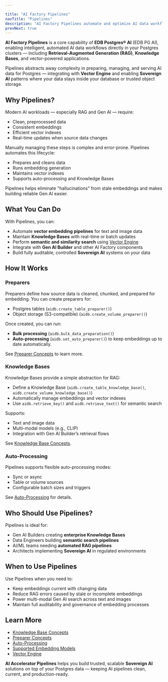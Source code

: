 ```yaml
---

title: "AI Factory Pipelines"
navTitle: "Pipelines"
description: "AI Factory Pipelines automate and optimize AI data workflows in Postgres — powering RAG, Knowledge Bases, and more."
prevNext: true
---
```


**AI Factory Pipelines** is a core capability of **EDB Postgres® AI** (EDB PG AI), enabling intelligent, automated AI data workflows directly in your Postgres clusters — including **Retrieval-Augmented Generation (RAG)**, **Knowledge Bases**, and vector-powered applications.

Pipelines abstracts away complexity in preparing, managing, and serving AI data for Postgres — integrating with **Vector Engine** and enabling **Sovereign AI** patterns where your data stays inside your database or trusted object storage.

## Why Pipelines?

Modern AI workloads — especially RAG and Gen AI — require:

-   Clean, preprocessed data
-   Consistent embeddings
-   Efficient vector indexes
-   Real-time updates when source data changes

Manually managing these steps is complex and error-prone. Pipelines automates this lifecycle:

-   Prepares and cleans data
-   Runs embedding generation
-   Maintains vector indexes
-   Supports auto-processing and Knowledge Bases

Pipelines helps eliminate "hallucinations" from stale embeddings and makes building reliable Gen AI easier.

## What You Can Do

With Pipelines, you can:

-   Automate **vector embedding pipelines** for text and image data
-   Maintain **Knowledge Bases** with real-time or batch updates
-   Perform **semantic and similarity search** using [Vector Engine](/edb-postgres-ai/1.2/ai-factory/vector-engine/)
-   Integrate with **Gen AI Builder** and other AI Factory components
-   Build fully auditable, controlled **Sovereign AI** systems on your data

## How It Works

### Preparers

Preparers define how source data is cleaned, chunked, and prepared for embedding. You can create preparers for:

-   Postgres tables (`aidb.create_table_preparer()`)
-   Object storage (S3-compatible) (`aidb.create_volume_preparer()`)

Once created, you can run:

-   **Bulk processing** (`aidb.bulk_data_preparation()`)
-   **Auto-processing** (`aidb.set_auto_preparer()`) to keep embeddings up to date automatically.

See [Preparer Concepts](preparers/) to learn more.

### Knowledge Bases

Knowledge Bases provide a simple abstraction for RAG:

-   Define a Knowledge Base (`aidb.create_table_knowledge_base()`, `aidb.create_volume_knowledge_base()`)
-   Automatically manage embeddings and vector indexes
-   Use `aidb.retrieve_key()` and `aidb.retrieve_text()` for semantic search

Supports:

-   Text and image data
-   Multi-modal models (e.g., CLIP)
-   Integration with Gen AI Builder’s retrieval flows

See [Knowledge Base Concepts](knowledge_base/).

### Auto-Processing

Pipelines supports flexible auto-processing modes:

-   Sync or async
-   Table or volume sources
-   Configurable batch sizes and triggers

See [Auto-Processing](capabilities/auto-processing/) for details.

## Who Should Use Pipelines?

Pipelines is ideal for:

-   Gen AI Builders creating **enterprise Knowledge Bases**
-   Data Engineers building **semantic search pipelines**
-   AI/ML teams needing **automated RAG pipelines**
-   Architects implementing **Sovereign AI** in regulated environments

## When to Use Pipelines

Use Pipelines when you need to:

-   Keep embeddings current with changing data
-   Reduce RAG errors caused by stale or incomplete embeddings
-   Power multi-modal Gen AI search across text and images
-   Maintain full auditability and governance of embedding processes

## Learn More

-   [Knowledge Base Concepts](knowledge_base/)
-   [Preparer Concepts](preparers/)
-   [Auto-Processing](capabilities/auto-processing/)
-   [Supported Embedding Models](models/supported-models/)
-   [Vector Engine](/edb-postgres-ai/1.2/ai-factory/vector-engine/)

**AI Accelerator Pipelines** helps you build trusted, scalable **Sovereign AI** solutions on top of your Postgres data — keeping AI pipelines clean, current, and production-ready.
